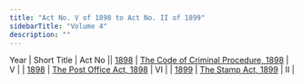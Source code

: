 ```yaml
---
title: "Act No. V of 1898 to Act No. II of 1899"
sidebarTitle: "Volume 4"
description: ""
---
```


Year | Short Title | Act No || [1898](/act-75.html) | [The Code of Criminal Procedure, 1898](/act-75.html) | V |
| [1898](/act-76.html) | [The Post Office Act, 1898](/act-76.html) | VI |
| [1899](/act-77.html) | [The Stamp Act, 1899](/act-77.html) | II |

